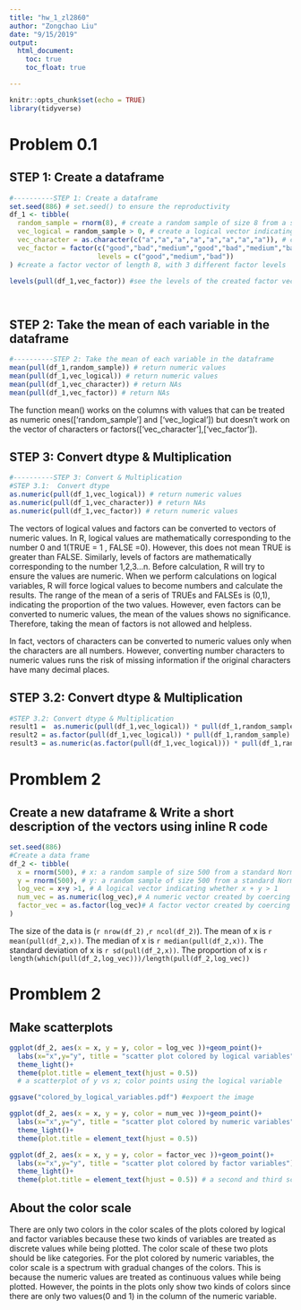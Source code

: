 ```yaml
---
title: "hw_1_zl2860"
author: "Zongchao Liu"
date: "9/15/2019"
output: 
  html_document:
    toc: true
    toc_float: true

---
```


```r
knitr::opts_chunk$set(echo = TRUE)
library(tidyverse) 
```

# Problem 0.1 
## STEP 1: Create a dataframe

```r
#----------STEP 1: Create a dataframe
set.seed(886) # set.seed() to ensure the reproductivity
df_1 <- tibble(
  random_sample = rnorm(8), # create a random sample of size 8 from a standard Normal distribution
  vec_logical = random_sample > 0, # create a logical vector indicating whether elements of the sample are greater than 0
  vec_character = as.character(c("a","a","a","a","a","a","a","a")), # create a character vector of length 8
  vec_factor = factor(c("good","bad","medium","good","bad","medium","bad","medium"),
                      levels = c("good","medium","bad"))
) #create a factor vector of length 8, with 3 different factor levels

levels(pull(df_1,vec_factor)) #see the levels of the created factor vector




```

## STEP 2: Take the mean of each variable in the dataframe

```r
#----------STEP 2: Take the mean of each variable in the dataframe
mean(pull(df_1,random_sample)) # return numeric values
mean(pull(df_1,vec_logical)) # return numeric values
mean(pull(df_1,vec_character)) # return NAs
mean(pull(df_1,vec_factor)) # return NAs
```

The function mean() works on the columns with values that can be treated as numeric ones(['random_sample'] and ['vec_logical']) but doesn't work on the vector of characters or factors(['vec_character'],['vec_factor']).

## STEP 3: Convert dtype & Multiplication

```r
#----------STEP 3: Convert & Multiplication
#STEP 3.1:  Convert dtype
as.numeric(pull(df_1,vec_logical)) # return numeric values
as.numeric(pull(df_1,vec_character)) # return NAs
as.numeric(pull(df_1,vec_factor)) # return numeric values
```

The vectors of logical values and factors can be converted to vectors of numeric values. In R, logical values are mathematically corresponding to the number 0 and 1(TRUE = 1 , FALSE =0). However, this does not mean TRUE is greater than FALSE. Similarly, levels of factors are mathematically corresponding to the number 1,2,3...n. Before calculation, R will try to ensure the values are numeric. When we perform calculations on logical variables, R will force logical values to become numbers and calculate the results. The range of the mean of a seris of TRUEs and FALSEs is (0,1), indicating the proportion of the two values. However, even factors can be converted to numeric values, the mean of the values shows no significance. Therefore, taking the mean of factors is not allowed and helpless.

In fact, vectors of characters can be converted to numeric values only when the characters are all numbers. However, converting number characters to numeric values runs the risk of missing information if the original characters have many decimal places. 

## STEP 3.2: Convert dtype & Multiplication

```r
#STEP 3.2: Convert dtype & Multiplication
result1 =  as.numeric(pull(df_1,vec_logical)) * pull(df_1,random_sample) # convert the logical vector to numeric, and multiply the random sample by the result
result2 = as.factor(pull(df_1,vec_logical)) * pull(df_1,random_sample) # convert the logical vector to a factor, and multiply the random sample by the result
result3 = as.numeric(as.factor(pull(df_1,vec_logical))) * pull(df_1,random_sample) # convert the logical vector to a factor and then convert the result to numeric, and multiply the random sample by the result

```

# Promblem 2 
## Create a new dataframe & Write a short description of the vectors using inline R code

```r
set.seed(886)
#Create a data frame 
df_2 <- tibble(
  x = rnorm(500), # x: a random sample of size 500 from a standard Normal distribution
  y = rnorm(500), # y: a random sample of size 500 from a standard Normal distribution
  log_vec = x+y >1, # A logical vector indicating whether x + y > 1
  num_vec = as.numeric(log_vec),# A numeric vector created by coercing the above logical vector
  factor_vec = as.factor(log_vec)# A factor vector created by coercing the above logical vector
)

```
The size of the data is (`r nrow(df_2) ` ,`r ncol(df_2)`). The mean of x is `r mean(pull(df_2,x)) `. The median of x is `r median(pull(df_2,x))`. The standard deviation of x is `r sd(pull(df_2,x)) `. The proportion of x is `r length(which(pull(df_2,log_vec)))/length(pull(df_2,log_vec))` 

# Promblem 2 
## Make scatterplots

```r
ggplot(df_2, aes(x = x, y = y, color = log_vec ))+geom_point()+
  labs(x="x",y="y", title = "scatter plot colored by logical variables")+
  theme_light()+
  theme(plot.title = element_text(hjust = 0.5))
  # a scatterplot of y vs x; color points using the logical variable

ggsave("colored_by_logical_variables.pdf") #expoert the image

ggplot(df_2, aes(x = x, y = y, color = num_vec ))+geom_point()+
  labs(x="x",y="y", title = "scatter plot colored by numeric variables")+
  theme_light()+
  theme(plot.title = element_text(hjust = 0.5))

ggplot(df_2, aes(x = x, y = y, color = factor_vec ))+geom_point()+
  labs(x="x",y="y", title = "scatter plot colored by factor variables")+
  theme_light()+
  theme(plot.title = element_text(hjust = 0.5)) # a second and third scatterplot that color points using the numeric and factor variables, respectively

``` 

## About the color scale

There are only two colors in the color scales of the plots colored by logical and factor variables because these two kinds of variables are treated as discrete values while being plotted. The color scale of these two plots should be like categories. For the plot colored by numeric variables, the color scale is a spectrum with gradual changes of the colors. This is because the numeric values are treated as continuous values while being plotted. However, the points in the plots only show two kinds of colors since there are only two values(0 and 1) in the column of the numeric variable.
